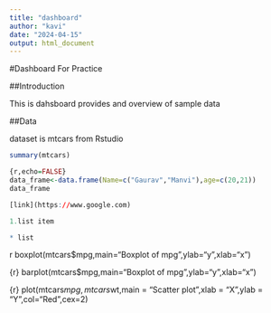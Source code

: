 ---
title: "dashboard"
author: "kavi"
date: "2024-04-15"
output: html_document
---

#Dashboard  For Practice


##Introduction

This is dahsboard provides and overview of sample data

##Data

dataset is mtcars from Rstudio

```{r}
summary(mtcars)

{r,echo=FALSE}
data_frame<-data.frame(Name=c("Gaurav","Manvi"),age=c(20,21))
data_frame

```




```{r}
[link](https://www.google.com)

1.list item

* list
```






{r}
boxplot(mtcars$mpg,main="Boxplot of mpg",ylab="y",xlab="x")


{r}
barplot(mtcars$mpg,main="Boxplot of mpg",ylab="y",xlab="x")

{r}
plot(mtcars$mpg,mtcars$wt,main = "Scatter plot",xlab = "X",ylab = "Y",col="Red",cex=2)

